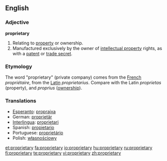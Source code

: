 ==English==

===Adjective===
'''proprietary'''

# Relating to [[property]] or ownership.
# Manufactured exclusively by the owner of [[intellectual property]] rights, as with a [[patent]] or [[trade secret]].

===Etymology===

The word "proprietary" (private company) comes from the [[French language|French]] ''propriétaire'', from the [[Latin]] ''proprietarius''. Compare with the Latin ''proprietas'' (property), and ''proprius'' ([[ownership]]).

===Translations===

*[[Esperanto]]: [[proprajxa]]
*German: [[proprietär]]
*[[Interlingua]]: [[proprietari]]
*Spanish: [[propietario]]
*Portuguese: [[proprietário]]
*Polish: [[własnościowy]]

[[et:proprietary]]
[[fa:proprietary]]
[[io:proprietary]]
[[hu:proprietary]]
[[ru:proprietary]]
[[fi:proprietary]]
[[te:proprietary]]
[[vi:proprietary]]
[[zh:proprietary]]